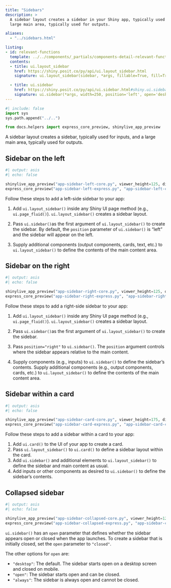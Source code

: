 ```yaml
---
title: "Sidebars"
description: >
  A sidebar layout creates a sidebar in your Shiny app, typically used for inputs, and a
  large main area, typically used for outputs.

aliases:
  - "../sidebars.html"

listing:
- id: relevant-functions
  template: ../../components/_partials/components-detail-relevant-functions.ejs
  contents:
  - title: ui.layout_sidebar
    href: https://shiny.posit.co/py/api/ui.layout_sidebar.html
    signature: ui.layout_sidebar(sidebar, *args, fillable=True, fill=True, bg=None, fg=None, border=None, border_radius=None, border_color=None, gap=None, padding=None, height=None, **kwargs)

  - title: ui.sidebar
    href: https://shiny.posit.co/py/api/ui.sidebar.html#shiny.ui.sidebar
    signature: ui.sidebar(*args, width=250, position='left', open='desktop', id=None, title=None, bg=None, fg=None, class_=None, max_height_mobile=None, gap=None, padding=None)
---
```


```python
#| include: false
import sys
sys.path.append("../..")

from docs.helpers import express_core_preview, shinylive_app_preview
```

A sidebar layout creates a sidebar, typically used for inputs, and a large main area, typically used for outputs.

::: {#relevant-functions}
:::


:::{.border-bottom .blue .mt-6 .mb-5}
:::

## Sidebar on the left

:::{.column-screen-inset-right style="max-width:800px;"}

```python
#| output: asis
#| echo: false

shinylive_app_preview("app-sidebar-left-core.py", viewer_height=125, div_attrs=".p-0")
express_core_preview("app-sidebar-left-express.py", "app-sidebar-left-core.py")
```

:::

Follow these steps to add a left-side sidebar to your app:

  1. Add `ui.layout_sidebar()` inside any Shiny UI page method (e.g., `ui.page_fluid()`). `ui.layout_sidebar()` creates a sidebar layout.

  2. Pass `ui.sidebar()`as the first argument of `ui.layout_sidebar()` to create the sidebar. By default, the `position` parameter of `ui.sidebar()` is "left" and the sidebar will appear on the left.

  3. Supply additional components (output components, cards, text, etc.) to `ui.layout_sidebar()` to define the contents of the main content area.

:::{.border-bottom .blue .my-5}
:::

## Sidebar on the right

:::{.column-screen-inset-right style="max-width:800px;"}

```python
#| output: asis
#| echo: false

shinylive_app_preview("app-sidebar-right-core.py", viewer_height=125, div_attrs=".p-0")
express_core_preview("app-sidebar-right-express.py", "app-sidebar-right-core.py")
```

:::


Follow these steps to add a right-side sidebar to your app:

  1. Add `ui.layout_sidebar()` inside any Shiny UI page method (e.g., `ui.page_fluid()`). `ui.layout_sidebar()` creates a sidebar layout.

  2. Pass `ui.sidebar()`as the first argument of `ui.layout_sidebar()` to create the sidebar.

  3. Pass `position="right"` to `ui.sidebar()`. The `position` argument controls where the sidebar appears relative to the main content.

  3. Supply components (e.g., inputs) to `ui.sidebar()` to define the sidebar's contents. Supply additional components (e.g., output components, cards, etc.) to `ui.layout_sidebar()` to define the contents of the main content area.

:::{.border-bottom .blue .my-5}
:::

## Sidebar within a card

:::{.column-screen-inset-right style="max-width:800px;"}

```python
#| output: asis
#| echo: false

shinylive_app_preview("app-sidebar-card-core.py", viewer_height=175, div_attrs=".p-0")
express_core_preview("app-sidebar-card-express.py", "app-sidebar-card-core.py")
```

:::


Follow these steps to add a sidebar within a card to your app:

  1. Add `ui.card()` to the UI of your app to create a card.
  2. Pass `ui.layout_sidebar()` to `ui.card()` to define a sidebar layout within the card.
  3. Add `ui.sidebar()` and additional elements to `ui.layout_sidebar()` to define the sidebar and main content as usual.
  4. Add inputs or other components as desired to `ui.sidebar()` to define the sidebar's contents.

:::{.border-bottom .blue .my-5}
:::

## Collapsed sidebar

:::{.column-screen-inset-right style="max-width:800px;"}

```python
#| output: asis
#| echo: false

shinylive_app_preview("app-sidebar-collapsed-core.py", viewer_height=125, div_attrs=".p-0")
express_core_preview("app-sidebar-collapsed-express.py", "app-sidebar-collapsed-core.py")
```

:::



`ui.sidebar()` has an `open` parameter that defines whether the sidebar appears open or closed when the app launches. To create a sidebar that is initially closed, set the `open` parameter to `"closed"`.

The other options for `open` are:

  * `"desktop"`: The default. The sidebar starts open on a desktop screen and closed on mobile.
  * `"open"`: The sidebar starts open and can be closed.
  * `"always"`: The sidebar is always open and cannot be closed.

